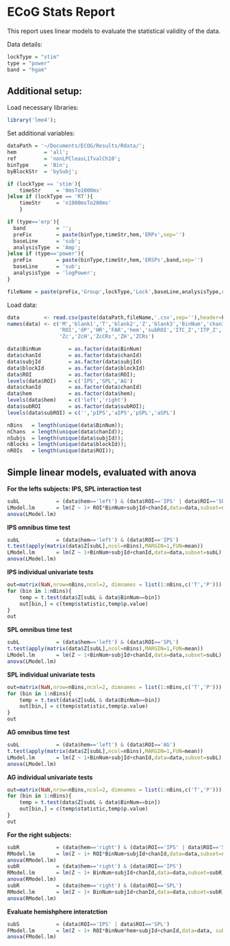 
ECoG Stats Report
========================================================

This report uses linear models to evaluate the statistical validity 
of the data. 

Data details:
```r
lockType = "stim"
type = "power"
band = "hgam"
```

Additional setup:
-------------------------------------------------------
Load necessary libraries:
```r
library('lme4');
```

Set additional variables:
```r
dataPath = '~/Documents/ECOG/Results/Rdata/';
hem 		= 'all';
ref 		= 'nonLPCleasL1TvalCh10';
binType     = 'Bin';
byBlockStr 	= 'bySubj';

if (lockType == 'stim'){
	timeStr 	= '0msTo1000ms'
}else if (lockType == 'RT'){
	timeStr 	= 'n1000msTo200ms'
	}	

if (type=='erp'){  
  band 			= '';
  preFix 		= paste(binType,timeStr,hem,'ERPs',sep='')
  baseLine 		= 'sub';
  analysisType 	= 'Amp';
}else if (type=='power'){
  preFix 		= paste(binType,timeStr,hem,'ERSPs',band,sep='')
  baseLine 		= 'sub';
  analysisType 	= 'logPower';
}

fileName = paste(preFix,'Group',lockType,'Lock',baseLine,analysisType,ref,byBlockStr,sep='');
```

Load data:
```r
data 		<- read.csv(paste(dataPath,fileName,'.csv',sep=''),header=F)
names(data) <- c('M','blank1','T','blank2','Z','blank3','BinNum','chanId','subjId', 'blockId', 
				 'ROI','dP','HR','FAR','hem','subROI','ITC_Z','ITP_Z',
				 'Zc','ZcH','ZcCRs','ZH','ZCRs')

data$BinNum 		= as.factor(data$BinNum)
data$chanId 		= as.factor(data$chanId)
data$subjId  		= as.factor(data$subjId)
data$blockId  		= as.factor(data$blockId)
data$ROI  			= as.factor(data$ROI);
levels(data$ROI)	= c('IPS','SPL','AG')
data$chanId 		= as.factor(data$chanId)
data$hem 			= as.factor(data$hem);
levels(data$hem)	= c('left','right')
data$subROI  		= as.factor(data$subROI);
levels(data$subROI) = c('','pIPS','aIPS','pSPL','aSPL')

nBins 	= length(unique(data$BinNum));
nChans 	= length(unique(data$chanId));
nSubjs 	= length(unique(data$subjId));
nBlocks = length(unique(data$blockId));
nROIs 	= length(unique(data$ROI));
```

Simple linear models, evaluated with anova
------------------------------------------------
**For the lefts subjects: IPS, SPL interaction test**
```r
subL 			= (data$hem=='left') & (data$ROI=='IPS' | data$ROI=='SPL')
LModel.lm 		= lm(Z ~ 1+ ROI*BinNum+subjId+chanId,data=data,subset=subL);
anova(LModel.lm)
```
**IPS omnibus time test**
```r
subL 			= (data$hem=='left') & (data$ROI=='IPS')
t.test(apply(matrix(data$Z[subL],ncol=nBins),MARGIN=1,FUN=mean))
LModel.lm 		= lm(Z ~ 1+BinNum+subjId+chanId,data=data,subset=subL);
anova(LModel.lm)
```
**IPS individual univariate tests**
```r
out=matrix(NaN,nrow=nBins,ncol=2, dimnames = list(1:nBins,c('T','P')))
for (bin in 1:nBins){
	temp = t.test(data$Z[subL & data$BinNum==bin])
	out[bin,] = c(temp$statistic,temp$p.value)
}
out
```
**SPL omnibus time test**
```r
subL 			= (data$hem=='left') & (data$ROI=='SPL')
t.test(apply(matrix(data$Z[subL],ncol=nBins),MARGIN=1,FUN=mean))
LModel.lm 		= lm(Z ~ 1+BinNum+subjId+chanId,data=data,subset=subL);
anova(LModel.lm)
```
**SPL individual univariate tests**
```r
out=matrix(NaN,nrow=nBins,ncol=2, dimnames = list(1:nBins,c('T','P')))
for (bin in 1:nBins){
	temp = t.test(data$Z[subL & data$BinNum==bin])
	out[bin,] = c(temp$statistic,temp$p.value)
}
out
```
**AG omnibus time test**
```r
subL 			= (data$hem=='left') & (data$ROI=='AG')
t.test(apply(matrix(data$Z[subL],ncol=nBins),MARGIN=1,FUN=mean))
LModel.lm 		= lm(Z ~ 1+BinNum+subjId+chanId,data=data,subset=subL);
anova(LModel.lm)
```
**AG individual univariate tests**
```r
out=matrix(NaN,nrow=nBins,ncol=2, dimnames = list(1:nBins,c('T','P')))
for (bin in 1:nBins){
	temp = t.test(data$Z[subL & data$BinNum==bin])
	out[bin,] = c(temp$statistic,temp$p.value)
}
out
```
**For the right subjects:**
```r
subR 			= (data$hem=='right') & (data$ROI=='IPS' | data$ROI=='SPL')
RModel.lm 		= lm(Z ~ 1+ ROI*BinNum+subjId+chanId,data=data,subset=subR);
anova(RModel.lm)
subR 			= (data$hem=='right') & (data$ROI=='IPS')
RModel.lm 		= lm(Z ~ 1+ BinNum+subjId+chanId,data=data,subset=subR);
anova(RModel.lm)
subR 			= (data$hem=='right') & (data$ROI=='SPL')
RModel.lm 		= lm(Z ~ 1+ BinNum+subjId+chanId,data=data,subset=subR);
anova(RModel.lm)
```

**Evaluate hemishphere interatction**
```r
subS 			= (data$ROI=='IPS' | data$ROI=='SPL')
FModel.lm 		= lm(Z ~ 1+ ROI*BinNum*hem+subjId+chanId,data=data, subset = subS);
anova(FModel.lm)
```

